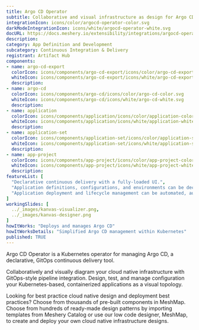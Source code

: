 ```yaml
---
title: Argo CD Operator
subtitle: Collaborative and visual infrastructure as design for Argo CD Operator
integrationIcon: icons/color/argocd-operator-color.svg
darkModeIntegrationIcon: icons/white/argocd-operator-white.svg
docURL: https://docs.meshery.io/extensibility/integrations/argocd-operator
description: 
category: App Definition and Development
subcategory: Continuous Integration & Delivery
registrant: Artifact Hub
components: 
- name: argo-cd-export
  colorIcon: icons/components/argo-cd-export/icons/color/argo-cd-export-color.svg
  whiteIcon: icons/components/argo-cd-export/icons/white/argo-cd-export-white.svg
  description: 
- name: argo-cd
  colorIcon: icons/components/argo-cd/icons/color/argo-cd-color.svg
  whiteIcon: icons/components/argo-cd/icons/white/argo-cd-white.svg
  description: 
- name: application
  colorIcon: icons/components/application/icons/color/application-color.svg
  whiteIcon: icons/components/application/icons/white/application-white.svg
  description: 
- name: application-set
  colorIcon: icons/components/application-set/icons/color/application-set-color.svg
  whiteIcon: icons/components/application-set/icons/white/application-set-white.svg
  description: 
- name: app-project
  colorIcon: icons/components/app-project/icons/color/app-project-color.svg
  whiteIcon: icons/components/app-project/icons/white/app-project-white.svg
  description: 
featureList: [
  "Declarative continuous delivery with a fully-loaded UI.",
  "Application definitions, configurations, and environments can be declarative and version controlled.",
  "Application deployment and lifecycle management can be automated, auditable, and easy to understand."
]
workingSlides: [
  ../_images/kanvas-visualizer.png,
  ../_images/kanvas-designer.png
]
howItWorks: "Deploys and manages Argo CD"
howItWorksDetails: "Simplified Argo CD management within Kubernetes"
published: TRUE
---
```

<p>
Argo CD Operator is a Kubernetes operator for managing Argo CD, a declarative, GitOps continuous delivery tool.
</p>
<p>
    Collaboratively and visually diagram your cloud native infrastructure with GitOps-style pipeline integration. Design, test, and manage configuration your Kubernetes-based, containerized applications as a visual topology.
</p>
<p>
    Looking for best practice cloud native design and deployment best practices? Choose from thousands of pre-built components in MeshMap. Choose from hundreds of ready-made design patterns by importing templates from Meshery Catalog or use our low code designer, MeshMap, to create and deploy your own cloud native infrastructure designs.
</p>

